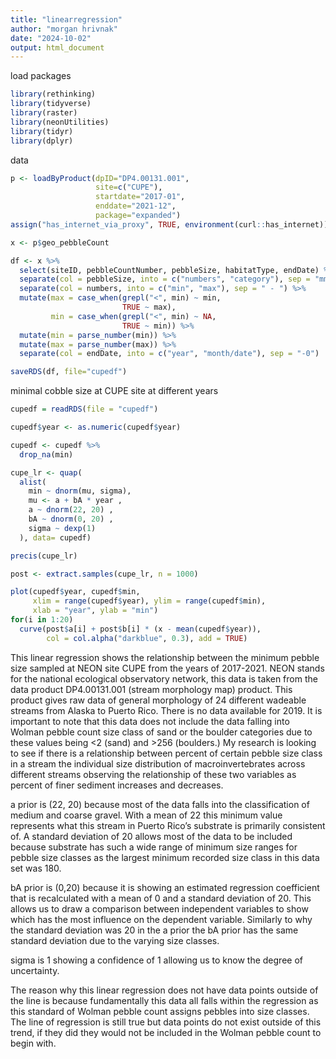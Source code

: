 ```yaml
---
title: "linearregression"
author: "morgan hrivnak"
date: "2024-10-02"
output: html_document
---
```

load packages
```r
library(rethinking)
library(tidyverse)
library(raster)
library(neonUtilities)
library(tidyr)
library(dplyr)
```
data
```r
p <- loadByProduct(dpID="DP4.00131.001",
                   site=c("CUPE"),
                   startdate="2017-01",
                   enddate="2021-12",
                   package="expanded")
assign("has_internet_via_proxy", TRUE, environment(curl::has_internet))

x <- p$geo_pebbleCount

df <- x %>% 
  select(siteID, pebbleCountNumber, pebbleSize, habitatType, endDate) %>% 
  separate(col = pebbleSize, into = c("numbers", "category"), sep = "mm: ") %>% 
  separate(col = numbers, into = c("min", "max"), sep = " - ") %>% 
  mutate(max = case_when(grepl("<", min) ~ min,
                         TRUE ~ max),
         min = case_when(grepl("<", min) ~ NA,
                         TRUE ~ min)) %>% 
  mutate(min = parse_number(min)) %>% 
  mutate(max = parse_number(max)) %>% 
  separate(col = endDate, into = c("year", "month/date"), sep = "-0")

saveRDS(df, file="cupedf")

```
minimal cobble size at CUPE site at different years
```r
cupedf = readRDS(file = "cupedf")

cupedf$year <- as.numeric(cupedf$year)

cupedf <- cupedf %>% 
  drop_na(min)

cupe_lr <- quap(
  alist(
    min ~ dnorm(mu, sigma),
    mu <- a + bA * year ,
    a ~ dnorm(22, 20) ,
    bA ~ dnorm(0, 20) ,
    sigma ~ dexp(1)
  ), data= cupedf)

precis(cupe_lr)

post <- extract.samples(cupe_lr, n = 1000)

plot(cupedf$year, cupedf$min,
     xlim = range(cupedf$year), ylim = range(cupedf$min),
     xlab = "year", ylab = "min")
for(i in 1:20)
  curve(post$a[i] + post$b[i] * (x - mean(cupedf$year)),
        col = col.alpha("darkblue", 0.3), add = TRUE)


```

This linear regression shows the relationship between the minimum pebble size sampled at NEON site CUPE from the years of 2017-2021. NEON stands for the national ecological observatory network, this data is taken from the data product DP4.00131.001 (stream morphology map) product. This product gives raw data of general morphology of 24 different wadeable streams from Alaska to Puerto Rico. There is no data available for 2019. It is important to note that this data does not include the data falling into Wolman pebble count size class of sand or the boulder categories due to these values being <2 (sand) and >256 (boulders.) My research is looking to see if there is a relationship between percent of certain pebble size class in a stream the individual size distribution of macroinvertebrates across different streams observing the relationship of these two variables as percent of finer sediment increases and decreases. 

a prior is (22, 20) because most of the data falls into the classification of medium and coarse gravel. With a mean of 22 this minimum value represents what this stream in Puerto Rico's substrate is primarily consistent of. A standard deviation of 20 allows most of the data to be included because substrate has such a wide range of minimum size ranges for pebble size classes as the largest minimum recorded size class in this data set was 180. 

bA prior is (0,20) because it is showing an estimated regression coefficient that is recalculated with a mean of 0 and a standard deviation of 20. This allows us to draw a comparison between independent variables to show which has the most influence on the dependent variable. Similarly to why the standard deviation was 20 in the a prior the bA prior has the same standard deviation due to the varying size classes. 

sigma is 1 showing a confidence of 1 allowing us to know the degree of uncertainty. 

The reason why this linear regression does not have data points outside of the line is because fundamentally this data all falls within the regression as this standard of Wolman pebble count assigns pebbles into size classes. The line of regression is still true but data points do not exist outside of this trend, if they did they would not be included in the Wolman pebble count to begin with. 



